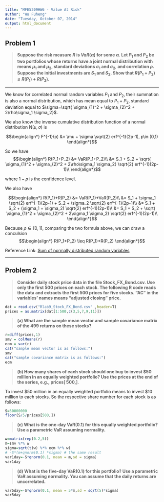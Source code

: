 ```yaml
---
title: "MFE5209HW6 - Value At Risk"
author: "Wu Fuheng"
date: "Tuesday, October 07, 2014"
output: html_document
---
```


## Problem 1

>__Suppose the risk measure $R$ is $VaR(\alpha)$ for some $\alpha$. Let $P_1$ and $P_2$ be
>two portfolios whose returns have a joint normal distribution with means
>$\mu_1$ and $\mu_2$, standard deviations $\sigma_1$ and $\sigma_2$, and correlation $\rho$. Suppose the
>initial investments are $S_1$ and $S_2$. Show that $R(P_1+P_2) \leq R(P_1)+R(P_2)$.__

----

We know for correlated normal random variables $P_1$ and $P_2$, their summation is also a normal distribution, which has mean equal to $P_1$ + $P_2$, standard deviation equal to $\sigma=\sqrt{ \sigma_{1}^2 + \sigma_{2}^2 + 2\rho\sigma_1 \sigma_2}$.

We also know the inverse cumulative distribution function of a normal distribution N($\mu,\sigma$) is

$$\begin{align*}
F^{-1}(p)
&= \mu + \sigma \sqrt{2} erf^{-1}(2p-1), p\in (0,1)
\end{align*}$$

So we have
$$\begin{align*}
R(P_1+P_2)
&= VaR(P_1+P_2)\\
&= S_1 + S_2 + \sqrt{ \sigma_{1}^2 + \sigma_{2}^2 + 2\rho\sigma_1 \sigma_2}  \sqrt{2} erf^{-1}(2p-1)\\
\end{align*}$$

where $1-p$ is the confidence level.

We also have

$$\begin{align*}
R(P_1)+R(P_2)
&= VaR(P_1)+VaR(P_2)\\
&= S_1 + \sigma_1  \sqrt{2} erf^{-1}(2p-1) + S_2 + \sigma_2  \sqrt{2} erf^{-1}(2p-1)\\
&= S_1 + S_2 + (\sigma_1 + \sigma_2)  \sqrt{2} erf^{-1}(2p-1)\\
&= S_1 + S_2 + \sqrt{ \sigma_{1}^2 + \sigma_{2}^2 + 2\sigma_1 \sigma_2}  \sqrt{2} erf^{-1}(2p-1)\\
\end{align*}$$

Because $\rho \in [0,1]$, comparing the two formula above, we can draw a conculsion
$$\begin{align*}
R(P_1+P_2) \leq R(P_1)+R(P_2)
\end{align*}$$

Reference Link: [Sum of normally distributed random variables](http://en.wikipedia.org/wiki/Sum_of_normally_distributed_random_variables)

----

## Problem 2

>__Consider  daily stock price  data  in the  file Stock_FX_Bond.csv. Use only the 
>first 500 prices on each  stock.  The following R code reads the  data and 
>extracts the  first  500 prices for five stocks. "AC" in the variables' names 
>means "adjusted closing" price.__

```r
dat = read.csv("Rlab9_Stock_FX_Bond.csv" ,header=T)
prices = as.matrix(dat[1:500,c(3,5,7,9,11)])
```

>__(a) What are the sample mean vector and sample covariance matrix  of the 
>499 returns on these stocks?__

```r
r=diff(prices,1)
smv = colMeans(r)
ecm = var(r)
cat("sample mean vector is as follows:")
smv
cat("sample covariance matrix is as follows:")
ecm
```

>__(b) How many shares of each stock should one buy to invest $50 million in an 
>equally weighted portfolio? Use the prices at the end of the series, e.g., prices[
>500,]__.

To invest $50 million in an equally weighted portfolio means to invest $10 million to each stocks.
So the respective share number for each stock is as follows:

```r
S=50000000
floor(S/5/prices[500,])
```

>__(c) What is the one-day VaR(0.1) for this equally weighted  portfolio?  Use a 
>parametric VaR assuming normality.__

```r
w=matrix(rep(0.2,5))
m=smv %*% w
sigma=sqrt(t(w) %*% ecm %*% w)
# -S*(m+qnorm(0.1) *sigma) # the same result
var1day=-S*qnorm(0.1, mean = m,sd = sigma)
var1day
```

>__(d)  What is the five-day  VaR(0.1) for this portfolio? Use a parametric VaR 
>assuming normality. You can assume that the daily returns are uncorrelated.__

```r
var5day=-S*qnorm(0.1, mean = 5*m,sd = sqrt(5)*sigma)
var5day
```
